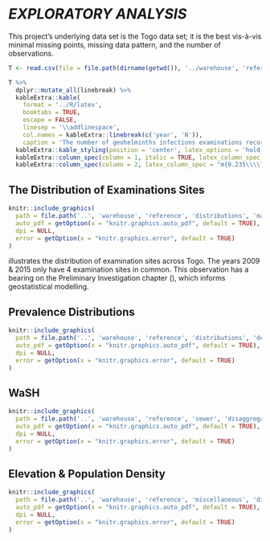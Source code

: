 
# *EXPLORATORY ANALYSIS* \label{chapter:exploration}

This project's underlying data set is the Togo data set; it is the best vis-&agrave;-vis minimal missing points, missing data pattern, and the number of observations.

```r
T <- read.csv(file = file.path(dirname(getwd()), '../warehouse', 'reference', 'frequencies', 'timeFrequencies.csv'))

T %>%
  dplyr::mutate_all(linebreak) %>%
  kableExtra::kable(
    format = '../R/latex',
    booktabs = TRUE,
    escape = FALSE,
    linesep = '\\addlinespace',
    col.names = kableExtra::linebreak(c('year', 'N')),
    caption = 'The number of geohelminths infections examinations records per year. N denotes number of records.') %>%
  kableExtra::kable_styling(position = 'center', latex_options = 'hold_position', font_size = 7, full_width = FALSE) %>%
  kableExtra::column_spec(column = 1, italic = TRUE, latex_column_spec = "l") %>%
  kableExtra::column_spec(column = 2, latex_column_spec = "m{0.235\\\\linewidth}l", latex_valign = 'm')

```

## The Distribution of Examinations Sites

```r
knitr::include_graphics(
  path = file.path('..', 'warehouse', 'reference', 'distributions', 'mapDistributions.pdf'),
  auto_pdf = getOption(x = "knitr.graphics.auto_pdf", default = TRUE),
  dpi = NULL,
  error = getOption(x = "knitr.graphics.error", default = TRUE)
)
```

\cref{fig:F0001} illustrates the distribution of examination sites across Togo.  The years $2009$ & $2015$ only have $4$ examination sites in common.  This observation has a bearing on the Preliminary Investigation chapter (\Cref{chapter:preliminary}), which informs geostatistical modelling. \textcolor{duskyblue}{[Discuss the rationale for using the data of the year 2015.]}


\vspace{25pt}

## Prevalence Distributions

```r
knitr::include_graphics(
  path = file.path('..', 'warehouse', 'reference', 'distributions', 'densityDistributions.pdf'),
  auto_pdf = getOption(x = "knitr.graphics.auto_pdf", default = TRUE),
  dpi = NULL,
  error = getOption(x = "knitr.graphics.error", default = TRUE)
)
```

\vspace{25pt}

## WaSH

```r
knitr::include_graphics(
  path = file.path('..', 'warehouse', 'reference', 'sewer', 'disaggregateSewerReal.pdf'),
  auto_pdf = getOption(x = "knitr.graphics.auto_pdf", default = TRUE),
  dpi = NULL,
  error = getOption(x = "knitr.graphics.error", default = TRUE)
)
```

\clearpage

## Elevation & Population Density

```r
knitr::include_graphics(
  path = file.path('..', 'warehouse', 'reference', 'miscellaneous', 'disaggregateMiscellaneousReal.pdf'),
  auto_pdf = getOption(x = "knitr.graphics.auto_pdf", default = TRUE),
  dpi = NULL,
  error = getOption(x = "knitr.graphics.error", default = TRUE)
)
```
























